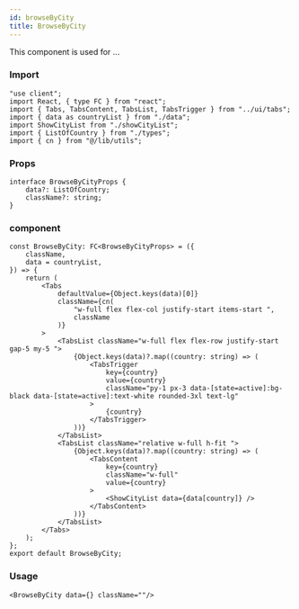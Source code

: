 ---
id: browseByCity
title: BrowseByCity
---

This component is used for ...

### Import

```tsx
"use client";
import React, { type FC } from "react";
import { Tabs, TabsContent, TabsList, TabsTrigger } from "../ui/tabs";
import { data as countryList } from "./data";
import ShowCityList from "./showCityList";
import { ListOfCountry } from "./types";
import { cn } from "@/lib/utils";
```

### Props

```tsx
interface BrowseByCityProps {
    data?: ListOfCountry;
    className?: string;
}
```

### component

```tsx
const BrowseByCity: FC<BrowseByCityProps> = ({
    className,
    data = countryList,
}) => {
    return (
        <Tabs
            defaultValue={Object.keys(data)[0]}
            className={cn(
                "w-full flex flex-col justify-start items-start ",
                className
            )}
        >
            <TabsList className="w-full flex flex-row justify-start gap-5 my-5 ">
                {Object.keys(data)?.map((country: string) => (
                    <TabsTrigger
                        key={country}
                        value={country}
                        className="py-1 px-3 data-[state=active]:bg-black data-[state=active]:text-white rounded-3xl text-lg"
                    >
                        {country}
                    </TabsTrigger>
                ))}
            </TabsList>
            <TabsList className="relative w-full h-fit ">
                {Object.keys(data)?.map((country: string) => (
                    <TabsContent
                        key={country}
                        className="w-full"
                        value={country}
                    >
                        <ShowCityList data={data[country]} />
                    </TabsContent>
                ))}
            </TabsList>
        </Tabs>
    );
};
export default BrowseByCity;
```

### Usage

```tsx
<BrowseByCity data={} className=""/>
```